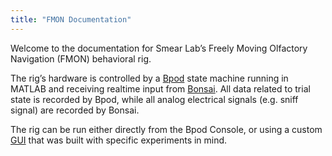 ```yaml
---
title: "FMON Documentation"
---
```


Welcome to the documentation for Smear Lab's Freely Moving Olfactory Navigation (FMON) behavioral rig.

The rig's hardware is controlled by a [Bpod](bpod.qmd) state machine running in MATLAB and receiving realtime input from [Bonsai](bonsai.qmd). All data related to trial state is recorded by Bpod, while all analog electrical signals (e.g. sniff signal) are recorded by Bonsai.

The rig can be run either directly from the Bpod Console, or using a custom [GUI](gui.qmd) that was built with specific experiments in mind.

